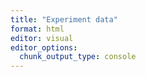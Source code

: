 ```yaml
---
title: "Experiment data"
format: html
editor: visual
editor_options: 
  chunk_output_type: console
---
```



